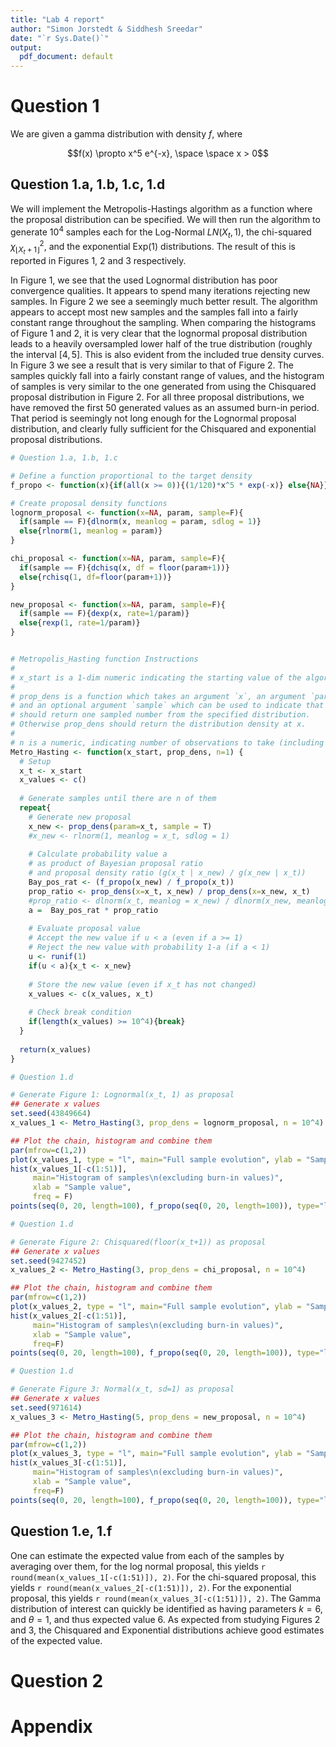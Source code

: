 ```yaml
---
title: "Lab 4 report"
author: "Simon Jorstedt & Siddhesh Sreedar"
date: "`r Sys.Date()`"
output:
  pdf_document: default
---
```


# Question 1
We are given a gamma distribution with density $f$, where

$$f(x) \propto x^5 e^{-x}, \space \space x > 0$$

## Question 1.a, 1.b, 1.c, 1.d
We will implement the Metropolis-Hastings algorithm as a function where the proposal distribution can be specified. We will then run the algorithm to generate $10^4$ samples each for the Log-Normal $LN(X_t, 1)$, the chi-squared $\chi^2_{\lfloor X_t+1 \rfloor}$, and the exponential $\text{Exp}(1)$ distributions. The result of this is reported in Figures 1, 2 and 3 respectively.

In Figure 1, we see that the used Lognormal distribution has poor convergence qualities. It appears to spend many iterations rejecting new samples. In Figure 2 we see a seemingly much better result. The algorithm appears to accept most new samples and the samples fall into a fairly constant range throughout the sampling. When comparing the histograms of Figure 1 and 2, it is very clear that the lognormal proposal distribution leads to a heavily oversampled lower half of the true distribution (roughly the interval $[4, 5]$. This is also evident from the included true density curves. In Figure 3 we see a result that is very similar to that of Figure 2. The samples quickly fall into a fairly constant range of values, and the histogram of samples is very similar to the one generated from using the Chisquared proposal distribution in Figure 2. For all three proposal distributions, we have removed the first $50$ generated values as an assumed burn-in period. That period is seemingly not long enough for the Lognormal proposal distribution, and clearly fully sufficient for the Chisquared and exponential proposal distributions.

```r
# Question 1.a, 1.b, 1.c

# Define a function proportional to the target density
f_propo <- function(x){if(all(x >= 0)){(1/120)*x^5 * exp(-x)} else{NA}}

# Create proposal density functions
lognorm_proposal <- function(x=NA, param, sample=F){
  if(sample == F){dlnorm(x, meanlog = param, sdlog = 1)}
  else{rlnorm(1, meanlog = param)}
}

chi_proposal <- function(x=NA, param, sample=F){
  if(sample == F){dchisq(x, df = floor(param+1))}
  else{rchisq(1, df=floor(param+1))}
}

new_proposal <- function(x=NA, param, sample=F){
  if(sample == F){dexp(x, rate=1/param)}
  else{rexp(1, rate=1/param)}
}


# Metropolis_Hasting function Instructions
# 
# x_start is a 1-dim numeric indicating the starting value of the algorithm.
# 
# prop_dens is a function which takes an argument `x`, an argument `param` specifying the model,
# and an optional argument `sample` which can be used to indicate that prop_dens
# should return one sampled number from the specified distribution.
# Otherwise prop_dens should return the distribution density at x.
# 
# n is a numeric, indicating number of observations to take (including burn-in).
Metro_Hasting <- function(x_start, prop_dens, n=1) {
  # Setup
  x_t <- x_start
  x_values <- c()
  
  # Generate samples until there are n of them
  repeat{
    # Generate new proposal
    x_new <- prop_dens(param=x_t, sample = T)
    #x_new <- rlnorm(1, meanlog = x_t, sdlog = 1)
    
    # Calculate probability value a
    # as product of Bayesian proposal ratio
    # and proposal density ratio (g(x_t | x_new) / g(x_new | x_t))
    Bay_pos_rat <- (f_propo(x_new) / f_propo(x_t))
    prop_ratio <- prop_dens(x=x_t, x_new) / prop_dens(x=x_new, x_t)
    #prop_ratio <- dlnorm(x_t, meanlog = x_new) / dlnorm(x_new, meanlog = x_t)
    a =  Bay_pos_rat * prop_ratio
    
    # Evaluate proposal value
    # Accept the new value if u < a (even if a >= 1)
    # Reject the new value with probability 1-a (if a < 1)
    u <- runif(1)
    if(u < a){x_t <- x_new}
    
    # Store the new value (even if x_t has not changed)
    x_values <- c(x_values, x_t)
    
    # Check break condition
    if(length(x_values) >= 10^4){break}
  }
  
  return(x_values)
}

```

```r
# Question 1.d

# Generate Figure 1: Lognormal(x_t, 1) as proposal
## Generate x values
set.seed(43849664)
x_values_1 <- Metro_Hasting(3, prop_dens = lognorm_proposal, n = 10^4)

## Plot the chain, histogram and combine them
par(mfrow=c(1,2))
plot(x_values_1, type = "l", main="Full sample evolution", ylab = "Sample value")
hist(x_values_1[-c(1:51)],
     main="Histogram of samples\n(excluding burn-in values)",
     xlab = "Sample value",
     freq = F)
points(seq(0, 20, length=100), f_propo(seq(0, 20, length=100)), type="l")

```

```r
# Question 1.d

# Generate Figure 2: Chisquared(floor(x_t+1)) as proposal
## Generate x values
set.seed(9427452)
x_values_2 <- Metro_Hasting(3, prop_dens = chi_proposal, n = 10^4)

## Plot the chain, histogram and combine them
par(mfrow=c(1,2))
plot(x_values_2, type = "l", main="Full sample evolution", ylab = "Sample value")
hist(x_values_2[-c(1:51)],
     main="Histogram of samples\n(excluding burn-in values)",
     xlab = "Sample value",
     freq=F)
points(seq(0, 20, length=100), f_propo(seq(0, 20, length=100)), type="l")

```

```r
# Question 1.d

# Generate Figure 3: Normal(x_t, sd=1) as proposal
## Generate x values
set.seed(971614)
x_values_3 <- Metro_Hasting(5, prop_dens = new_proposal, n = 10^4)

## Plot the chain, histogram and combine them
par(mfrow=c(1,2))
plot(x_values_3, type = "l", main="Full sample evolution", ylab = "Sample value")
hist(x_values_3[-c(1:51)],
     main="Histogram of samples\n(excluding burn-in values)",
     xlab = "Sample value",
     freq=F)
points(seq(0, 20, length=100), f_propo(seq(0, 20, length=100)), type="l")

```


## Question 1.e, 1.f
One can estimate the expected value from each of the samples by averaging over them, for the log normal proposal, this yields `r round(mean(x_values_1[-c(1:51)]), 2)`. For the chi-squared proposal, this yields `r round(mean(x_values_2[-c(1:51)]), 2)`. For the exponential proposal, this yields `r round(mean(x_values_3[-c(1:51)]), 2)`. The Gamma distribution of interest can quickly be identified as having parameters $k=6$, and $\theta = 1$, and thus expected value $6$. As expected from studying Figures 2 and 3, the Chisquared and Exponential distributions achieve good estimates of the expected value.




# Question 2



# Appendix
```r
```